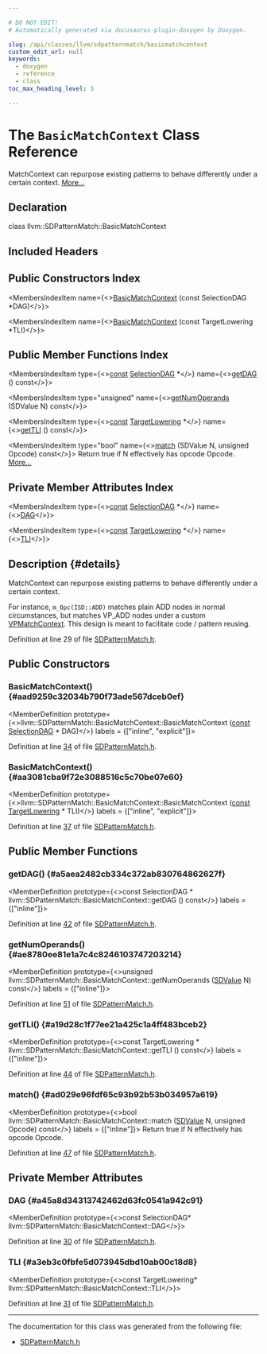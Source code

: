 ```yaml
---

# DO NOT EDIT!
# Automatically generated via docusaurus-plugin-doxygen by Doxygen.

slug: /api/classes/llvm/sdpatternmatch/basicmatchcontext
custom_edit_url: null
keywords:
  - doxygen
  - reference
  - class
toc_max_heading_level: 3

---
```





# The `BasicMatchContext` Class Reference

<DoxygenPage pluginConfig={pluginConfig}>

MatchContext can repurpose existing patterns to behave differently under a certain context. <a href="#details">More...</a>

## Declaration

<CodeBlock>class llvm::SDPatternMatch::BasicMatchContext</CodeBlock>

## Included Headers

<IncludesList>
<IncludesListItem
  filePath="llvm/CodeGen/SDPatternMatch.h"
  permalink="/docs/api/files/include/include/llvm/include/llvm/codegen/sdpatternmatch-h"
  isLocal="true" />
</IncludesList>

## Public Constructors Index

<MembersIndex>

<MembersIndexItem
  name={<><a href="#aad9259c32034b790f73ade567dceb0ef">BasicMatchContext</a> (const SelectionDAG &#42;DAG)</>}>
</MembersIndexItem>

<MembersIndexItem
  name={<><a href="#aa3081cba9f72e3088516c5c70be07e60">BasicMatchContext</a> (const TargetLowering &#42;TLI)</>}>
</MembersIndexItem>

</MembersIndex>

## Public Member Functions Index

<MembersIndex>

<MembersIndexItem
  type={<><a href="/docs/api/files/lib/lib/target/lib/target/aarch64/aarch64promoteconstant-cpp/#a90f8350fecae261c25be85d38b451bff">const</a> <a href="/docs/api/classes/llvm/selectiondag">SelectionDAG</a> &#42;</>}
  name={<><a href="#a5aea2482cb334c372ab830764862627f">getDAG</a> () const</>}>
</MembersIndexItem>

<MembersIndexItem
  type="unsigned"
  name={<><a href="#ae8780ee81e1a7c4c8246103747203214">getNumOperands</a> (SDValue N) const</>}>
</MembersIndexItem>

<MembersIndexItem
  type={<><a href="/docs/api/files/lib/lib/target/lib/target/aarch64/aarch64promoteconstant-cpp/#a90f8350fecae261c25be85d38b451bff">const</a> <a href="/docs/api/classes/llvm/targetlowering">TargetLowering</a> &#42;</>}
  name={<><a href="#a19d28c1f77ee21a425c1a4ff483bceb2">getTLI</a> () const</>}>
</MembersIndexItem>

<MembersIndexItem
  type="bool"
  name={<><a href="#ad029e96fdf65c93b92b53b034957a619">match</a> (SDValue N, unsigned Opcode) const</>}>
Return true if N effectively has opcode Opcode. <a href="#ad029e96fdf65c93b92b53b034957a619">More...</a>
</MembersIndexItem>

</MembersIndex>

## Private Member Attributes Index

<MembersIndex>

<MembersIndexItem
  type={<><a href="/docs/api/files/lib/lib/target/lib/target/aarch64/aarch64promoteconstant-cpp/#a90f8350fecae261c25be85d38b451bff">const</a> <a href="/docs/api/classes/llvm/selectiondag">SelectionDAG</a> &#42;</>}
  name={<><a href="#a45a8d34313742462d63fc0541a942c91">DAG</a></>}>
</MembersIndexItem>

<MembersIndexItem
  type={<><a href="/docs/api/files/lib/lib/target/lib/target/aarch64/aarch64promoteconstant-cpp/#a90f8350fecae261c25be85d38b451bff">const</a> <a href="/docs/api/classes/llvm/targetlowering">TargetLowering</a> &#42;</>}
  name={<><a href="#a3eb3c0fbfe5d073945dbd10ab00c18d8">TLI</a></>}>
</MembersIndexItem>

</MembersIndex>

## Description {#details}

MatchContext can repurpose existing patterns to behave differently under a certain context.

For instance, <code>m&#95;Opc(ISD::ADD)</code> matches plain ADD nodes in normal circumstances, but matches VP&#95;ADD nodes under a custom <a href="/docs/api/classes/llvm/vpmatchcontext">VPMatchContext</a>. This design is meant to facilitate code / pattern reusing.

Definition at line 29 of file <a href="/docs/api/files/include/include/llvm/include/llvm/codegen/sdpatternmatch-h">SDPatternMatch.h</a>.

<SectionDefinition>

## Public Constructors

### BasicMatchContext() {#aad9259c32034b790f73ade567dceb0ef}

<MemberDefinition
  prototype={<>llvm::SDPatternMatch::BasicMatchContext::BasicMatchContext (<a href="/docs/api/files/lib/lib/target/lib/target/aarch64/aarch64promoteconstant-cpp/#a90f8350fecae261c25be85d38b451bff">const</a> <a href="/docs/api/classes/llvm/selectiondag">SelectionDAG</a> &#42; DAG)</>}
  labels = {["inline", "explicit"]}>

Definition at line <a href="/docs/api/files/include/include/llvm/include/llvm/codegen/sdpatternmatch-h/#l00034">34</a> of file <a href="/docs/api/files/include/include/llvm/include/llvm/codegen/sdpatternmatch-h">SDPatternMatch.h</a>.
</MemberDefinition>

### BasicMatchContext() {#aa3081cba9f72e3088516c5c70be07e60}

<MemberDefinition
  prototype={<>llvm::SDPatternMatch::BasicMatchContext::BasicMatchContext (<a href="/docs/api/files/lib/lib/target/lib/target/aarch64/aarch64promoteconstant-cpp/#a90f8350fecae261c25be85d38b451bff">const</a> <a href="/docs/api/classes/llvm/targetlowering">TargetLowering</a> &#42; TLI)</>}
  labels = {["inline", "explicit"]}>

Definition at line <a href="/docs/api/files/include/include/llvm/include/llvm/codegen/sdpatternmatch-h/#l00037">37</a> of file <a href="/docs/api/files/include/include/llvm/include/llvm/codegen/sdpatternmatch-h">SDPatternMatch.h</a>.
</MemberDefinition>

</SectionDefinition>

<SectionDefinition>

## Public Member Functions

### getDAG() {#a5aea2482cb334c372ab830764862627f}

<MemberDefinition
  prototype={<>const SelectionDAG &#42; llvm::SDPatternMatch::BasicMatchContext::getDAG () const</>}
  labels = {["inline"]}>

Definition at line <a href="/docs/api/files/include/include/llvm/include/llvm/codegen/sdpatternmatch-h/#l00042">42</a> of file <a href="/docs/api/files/include/include/llvm/include/llvm/codegen/sdpatternmatch-h">SDPatternMatch.h</a>.
</MemberDefinition>

### getNumOperands() {#ae8780ee81e1a7c4c8246103747203214}

<MemberDefinition
  prototype={<>unsigned llvm::SDPatternMatch::BasicMatchContext::getNumOperands (<a href="/docs/api/classes/llvm/sdvalue">SDValue</a> N) const</>}
  labels = {["inline"]}>

Definition at line <a href="/docs/api/files/include/include/llvm/include/llvm/codegen/sdpatternmatch-h/#l00051">51</a> of file <a href="/docs/api/files/include/include/llvm/include/llvm/codegen/sdpatternmatch-h">SDPatternMatch.h</a>.
</MemberDefinition>

### getTLI() {#a19d28c1f77ee21a425c1a4ff483bceb2}

<MemberDefinition
  prototype={<>const TargetLowering &#42; llvm::SDPatternMatch::BasicMatchContext::getTLI () const</>}
  labels = {["inline"]}>

Definition at line <a href="/docs/api/files/include/include/llvm/include/llvm/codegen/sdpatternmatch-h/#l00044">44</a> of file <a href="/docs/api/files/include/include/llvm/include/llvm/codegen/sdpatternmatch-h">SDPatternMatch.h</a>.
</MemberDefinition>

### match() {#ad029e96fdf65c93b92b53b034957a619}

<MemberDefinition
  prototype={<>bool llvm::SDPatternMatch::BasicMatchContext::match (<a href="/docs/api/classes/llvm/sdvalue">SDValue</a> N, unsigned Opcode) const</>}
  labels = {["inline"]}>
Return true if N effectively has opcode Opcode.

Definition at line <a href="/docs/api/files/include/include/llvm/include/llvm/codegen/sdpatternmatch-h/#l00047">47</a> of file <a href="/docs/api/files/include/include/llvm/include/llvm/codegen/sdpatternmatch-h">SDPatternMatch.h</a>.
</MemberDefinition>

</SectionDefinition>

<SectionDefinition>

## Private Member Attributes

### DAG {#a45a8d34313742462d63fc0541a942c91}

<MemberDefinition
  prototype={<>const SelectionDAG&#42; llvm::SDPatternMatch::BasicMatchContext::DAG</>}>

Definition at line <a href="/docs/api/files/include/include/llvm/include/llvm/codegen/sdpatternmatch-h/#l00030">30</a> of file <a href="/docs/api/files/include/include/llvm/include/llvm/codegen/sdpatternmatch-h">SDPatternMatch.h</a>.
</MemberDefinition>

### TLI {#a3eb3c0fbfe5d073945dbd10ab00c18d8}

<MemberDefinition
  prototype={<>const TargetLowering&#42; llvm::SDPatternMatch::BasicMatchContext::TLI</>}>

Definition at line <a href="/docs/api/files/include/include/llvm/include/llvm/codegen/sdpatternmatch-h/#l00031">31</a> of file <a href="/docs/api/files/include/include/llvm/include/llvm/codegen/sdpatternmatch-h">SDPatternMatch.h</a>.
</MemberDefinition>

</SectionDefinition>

<hr/>

The documentation for this class was generated from the following file:

<ul>
<li><a href="/docs/api/files/include/include/llvm/include/llvm/codegen/sdpatternmatch-h">SDPatternMatch.h</a></li>
</ul>

</DoxygenPage>

